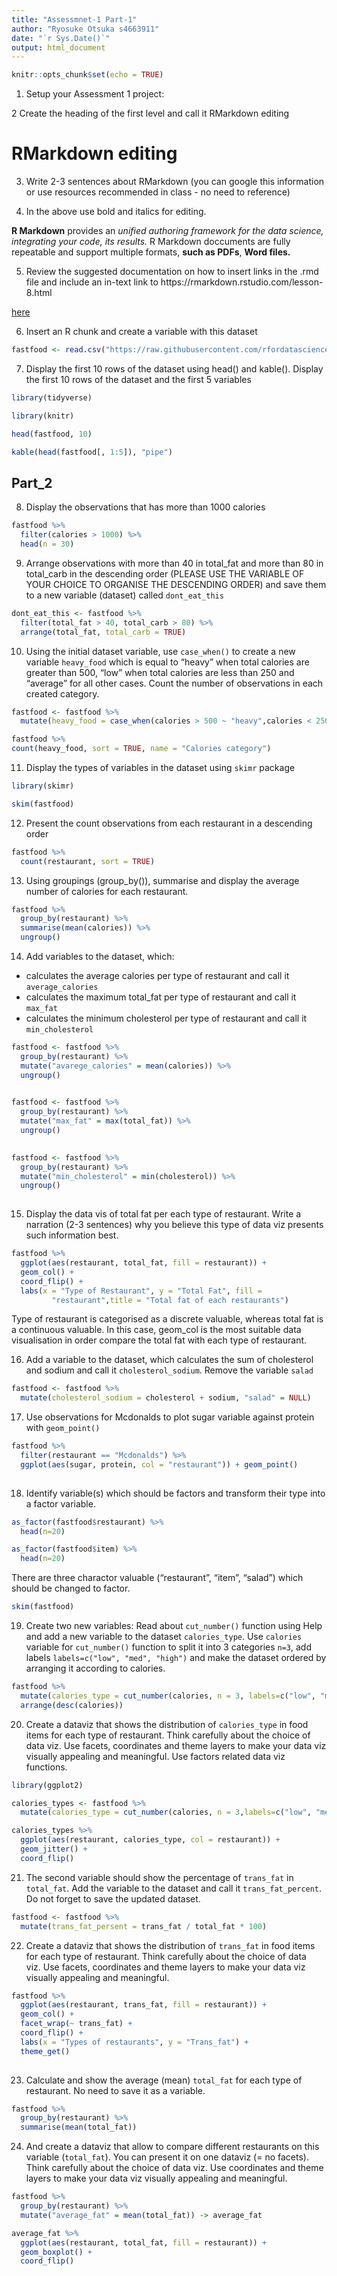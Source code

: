 ```yaml
---
title: "Assessmnet-1 Part-1"
author: "Ryosuke Otsuka s4663911"
date: "`r Sys.Date()`"
output: html_document
---
```


```r
knitr::opts_chunk$set(echo = TRUE)
```

1. Setup your Assessment 1 project:

2 Create the heading of the first level and call it RMarkdown editing 

# RMarkdown editing

3. Write 2-3 sentences about RMarkdown (you can google this information or use resources recommended in class - no need to reference)

4. In the above use bold and italics for editing.

**R Markdown** provides an *unified authoring framework for the data science, integrating your code, its results.* R Markdown doccuments are fully repeatable and support multiple formats, **such as PDFs**, **Word files.** 

5. Review the suggested documentation on how to insert links in the .rmd file and include an in-text link to https://rmarkdown.rstudio.com/lesson-8.html 

[here](https://rmarkdown.rstudio.com/lesson-8.html)

6. Insert an R chunk and create a variable with this dataset

```r
fastfood <- read.csv("https://raw.githubusercontent.com/rfordatascience/tidytuesday/master/data/2018/2018-09-04/fastfood_calories.csv")
```

7. Display the first 10 rows of the dataset using head() and kable(). Display the first 10 rows of the dataset and the first 5 variables

```r
library(tidyverse)

library(knitr)

head(fastfood, 10)
```

```r
kable(head(fastfood[, 1:5]), "pipe")
```


## Part_2

8. Display the observations that has more than 1000 calories

```r
fastfood %>%
  filter(calories > 1000) %>%
  head(n = 30)
```

9. Arrange observations with more than 40 in total_fat and more than 80 in total_carb in the descending order (PLEASE USE THE VARIABLE OF YOUR CHOICE TO ORGANISE THE DESCENDING ORDER) and save them to a new variable (dataset) called `dont_eat_this`

```r
dont_eat_this <- fastfood %>%
  filter(total_fat > 40, total_carb > 80) %>%
  arrange(total_fat, total_carb = TRUE)
```

10. Using the initial dataset variable, use `case_when()` to create a new variable `heavy_food` which is equal to "heavy" when total calories are greater than 500, "low" when total calories are less than 250 and "average" for all other cases. Count the number of observations in each created category.


```r
fastfood <- fastfood %>%
  mutate(heavy_food = case_when(calories > 500 ~ "heavy",calories < 250 ~ "low",TRUE ~ "avarage"))

fastfood %>%
count(heavy_food, sort = TRUE, name = "Calories category")
```


11. Display the types of variables in the dataset using `skimr` package 

```r
library(skimr)

skim(fastfood)
```

12. Present the count observations from each restaurant in a descending order

```r
fastfood %>%
  count(restaurant, sort = TRUE)
```

13. Using groupings (group_by()), summarise and display the average number of calories for each restaurant.

```r
fastfood %>%
  group_by(restaurant) %>%
  summarise(mean(calories)) %>%
  ungroup()
```


14. Add variables to the dataset, which:

-  calculates the average calories per type of restaurant and call it `average_calories` 
-  calculates the maximum total_fat per type of restaurant and call it `max_fat` 
-  calculates the minimum cholesterol per type of restaurant and call it `min_cholesterol` 


```r
fastfood <- fastfood %>%
  group_by(restaurant) %>%
  mutate("avarege_calories" = mean(calories)) %>%
  ungroup()
  
```

```r
fastfood <- fastfood %>%
  group_by(restaurant) %>%
  mutate("max_fat" = max(total_fat)) %>%
  ungroup()
  
```

```r
fastfood <- fastfood %>%
  group_by(restaurant) %>%
  mutate("min_cholesterol" = min(cholesterol)) %>%
  ungroup()
  
```


15. Display the data vis of total fat per each type of restaurant. Write a narration (2-3 sentences) why you believe this type of data viz presents such information best. 

```r
fastfood %>%
  ggplot(aes(restaurant, total_fat, fill = restaurant)) +
  geom_col() +
  coord_flip() +
  labs(x = "Type of Restaurant", y = "Total Fat", fill = 
         "restaurant",title = "Total fat of each restaurants")
```



Type of restaurant is categorised as a discrete valuable, whereas total fat is a continuous valuable. In this case, geom_col is the most suitable data visualisation in order compare the total fat with each type of restaurant.  


16. Add a variable to the dataset, which calculates the sum of cholesterol and sodium and call it `cholesterol_sodium`.
Remove the variable `salad`

```r
fastfood <- fastfood %>%
  mutate(cholesterol_sodium = cholesterol + sodium, "salad" = NULL)
```


17. Use observations for Mcdonalds to plot sugar variable against protein with `geom_point()` 

```r
fastfood %>%
  filter(restaurant == "Mcdonalds") %>%
  ggplot(aes(sugar, protein, col = "restaurant")) + geom_point() 
 
```

18. Identify variable(s) which should be factors and transform their type into a factor variable.

```r
as_factor(fastfood$restaurant) %>%
  head(n=20)
```


```r
as_factor(fastfood$item) %>%
  head(n=20)
```


There are three charactor valuable ("restaurant", "item", "salad") which should be changed to factor.   



```r
skim(fastfood)
```


19. Create two new variables:
Read about `cut_number()` function using Help and add a new variable to the dataset `calories_type`. Use `calories` variable for `cut_number()` function to split it into 3 categories `n=3`, add labels `labels=c("low", "med", "high")` and make the dataset ordered by arranging it according to calories. 

```r
fastfood %>%
  mutate(calories_type = cut_number(calories, n = 3, labels=c("low", "med", "high"))) %>%
  arrange(desc(calories))
```

20. Create a dataviz that shows the distribution of `calories_type` in food items for each type of restaurant. Think carefully about the choice of data viz. Use facets, coordinates and theme layers to make your data viz visually appealing and meaningful. Use factors related data viz functions.

```r
library(ggplot2)

calories_types <- fastfood %>%
  mutate(calories_type = cut_number(calories, n = 3,labels=c("low", "med", "high")))

calories_types %>%
  ggplot(aes(restaurant, calories_type, col = restaurant)) +
  geom_jitter() + 
  coord_flip()
```


21. The second variable should show the percentage of `trans_fat` in `total_fat`. Add the variable to the dataset and call it `trans_fat_percent`. Do not forget to save the updated dataset. 

```r
fastfood <- fastfood %>%
  mutate(trans_fat_persent = trans_fat / total_fat * 100)
```

22. Create a dataviz that shows the distribution of `trans_fat` in food items for each type of restaurant. Think carefully about the choice of data viz. Use facets, coordinates and theme layers to make your data viz visually appealing and meaningful.

```r
fastfood %>%
  ggplot(aes(restaurant, trans_fat, fill = restaurant)) + 
  geom_col() + 
  facet_wrap(~ trans_fat) +
  coord_flip() + 
  labs(x = "Types of restaurants", y = "Trans_fat") +
  theme_get()
  
```


23. Calculate and show the average (mean)  `total_fat` for each type of restaurant. No need to save it as a variable.

```r
fastfood %>%
  group_by(restaurant) %>%
  summarise(mean(total_fat))

```


24. And create a dataviz that allow to compare different restaurants on this variable (`total_fat`). You can present it on one dataviz (= no facets). 
Think carefully about the choice of data viz. Use coordinates and theme layers to make your data viz visually appealing and meaningful. 


```r
fastfood %>%
  group_by(restaurant) %>%
  mutate("average_fat" = mean(total_fat)) -> average_fat 

average_fat %>% 
  ggplot(aes(restaurant, total_fat, fill = restaurant)) + 
  geom_boxplot() + 
  coord_flip()
  
  
```






